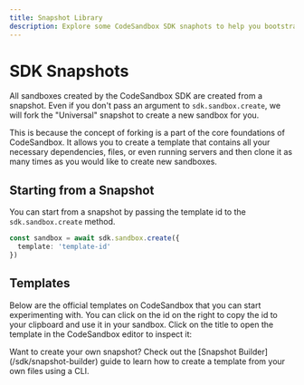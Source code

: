 ```yaml
---
title: Snapshot Library
description: Explore some CodeSandbox SDK snaphots to help you bootstrap your next project.
---
```



# SDK Snapshots

All sandboxes created by the CodeSandbox SDK are created from a snapshot. Even if you don't pass an argument to `sdk.sandbox.create`, we will fork the "Universal" snapshot to create a new sandbox for you.

This is because the concept of forking is a part of the core foundations of CodeSandbox. It allows you to create a template that contains all your necessary dependencies, files, or even running servers and then clone it as many times as you would like to create new sandboxes.

## Starting from a Snapshot

You can start from a snapshot by passing the template id to the `sdk.sandbox.create` method.

```ts
const sandbox = await sdk.sandbox.create({
  template: 'template-id'
})
```

## Templates

Below are the official templates on CodeSandbox that you can start experimenting with. You can click on the id on the right to copy the id to your clipboard and use it in your sandbox. Click on the title to open the template in the CodeSandbox editor to inspect it:

<Callout>
  Want to create your own snapshot? Check out the [Snapshot Builder](/sdk/snapshot-builder) guide to learn how to create a template from your own files using a CLI.
</Callout>

<Templates />

